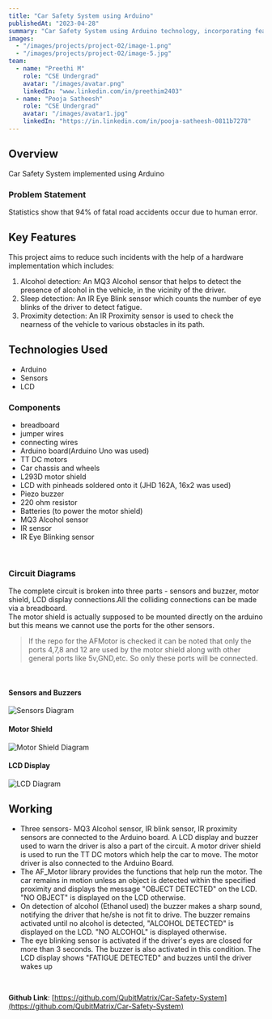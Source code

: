 ```yaml
---
title: "Car Safety System using Arduino"
publishedAt: "2023-04-28"
summary: "Car Safety System using Arduino technology, incorporating features such as alcohol detection, driver fatigue monitoring, and proximity sensing to enhance road safety."
images:
  - "/images/projects/project-02/image-1.png"
  - "/images/projects/project-02/image-5.jpg"
team:
  - name: "Preethi M"
    role: "CSE Undergrad"
    avatar: "/images/avatar.png"
    linkedIn: "www.linkedin.com/in/preethim2403"
  - name: "Pooja Satheesh"
    role: "CSE Undergrad"
    avatar: "/images/avatar1.jpg"
    linkedIn: "https://in.linkedin.com/in/pooja-satheesh-0811b7278"
---
```


## Overview
Car Safety System implemented using Arduino

### Problem Statement
Statistics show that 94% of fatal road accidents occur due to human error.

## Key Features
This project aims to reduce such incidents with the help of a hardware implementation which includes:   
1. Alcohol detection: An MQ3 Alcohol sensor that helps to detect the presence of alcohol in the vehicle, in the vicinity of the driver.
2. Sleep detection: An IR Eye Blink sensor which counts the number of eye blinks of the driver to detect fatigue.
3. Proximity detection: An IR Proximity sensor is used to check the nearness of the vehicle to various obstacles in its path.

## Technologies Used
- Arduino 
- Sensors
- LCD

### Components
- breadboard
- jumper wires
- connecting wires
- Arduino board(Arduino Uno was used)
- TT DC motors
- Car chassis and wheels
- L293D motor shield
- LCD with pinheads soldered onto it (JHD 162A, 16x2 was used)
- Piezo buzzer
- 220 ohm resistor
- Batteries (to power the motor shield)
- MQ3 Alcohol sensor
- IR sensor
- IR Eye Blinking sensor

<br/>

### Circuit Diagrams
The complete circuit is broken into three parts - sensors and buzzer, motor shield, LCD display connections.All the colliding connections can be made via a breadboard.   
The motor shield is actually supposed to be mounted directly on the arduino but this means we cannot use the ports for the other sensors.   
> If the repo for the AFMotor is checked it can be noted that only the ports 4,7,8 and 12 are used by the motor shield along with other general ports like 5v,GND,etc. So only these ports will be connected.   
<br/>

#### Sensors and Buzzers
![Sensors Diagram](/images/projects/project-02/image-2.png)

#### Motor Shield
![Motor Shield Diagram](/images/projects/project-02/image-3.png)

#### LCD Display
![LCD Diagram](/images/projects/project-02/image-4.png)

## Working
- Three sensors- MQ3 Alcohol sensor, IR blink sensor, IR proximity sensors are 
connected to the Arduino board. A LCD display and buzzer used to warn the driver
is also a part of the circuit. A motor driver shield is used to run the TT DC motors 
which help the car to move. The motor driver is also connected to the Arduino 
Board.
- The AF_Motor library provides the functions that help run the motor. The car 
remains in motion unless an object is detected within the specified proximity and 
displays the message "OBJECT DETECTED" on the LCD. "NO OBJECT" is 
displayed on the LCD otherwise.
- On detection of alcohol (Ethanol used) the buzzer makes a sharp sound, notifying 
the driver that he/she is not fit to drive. The buzzer remains activated until no 
alcohol is detected, "ALCOHOL DETECTED" is displayed on the LCD. "NO 
ALCOHOL" is displayed otherwise.
- The eye blinking sensor is activated if the driver's eyes are closed for more than 3 
seconds. The buzzer is also activated in this condition. The LCD display shows 
"FATIGUE DETECTED" and buzzes until the driver wakes up 
<br/>

**Github Link**: [https://github.com/QubitMatrix/Car-Safety-System](https://github.com/QubitMatrix/Car-Safety-System)
